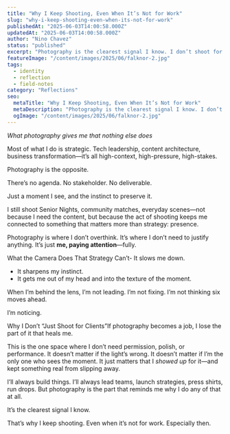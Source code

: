```yaml
---
title: "Why I Keep Shooting, Even When It’s Not for Work"
slug: "why-i-keep-shooting-even-when-its-not-for-work"
publishedAt: "2025-06-03T14:00:58.000Z"
updatedAt: "2025-06-03T14:00:58.000Z"
author: "Nino Chavez"
status: "published"
excerpt: "Photography is the clearest signal I know. I don’t shoot for content—I shoot to stay connected to the part of me that still notices the small stuff."
featureImage: "/content/images/2025/06/falknor-2.jpg"
tags:
  - identity
  - reflection
  - field-notes
category: "Reflections"
seo:
  metaTitle: "Why I Keep Shooting, Even When It’s Not for Work"
  metaDescription: "Photography is the clearest signal I know. I don’t shoot for content—I shoot to stay connected to the part of me that still notices the small stuff."
  ogImage: "/content/images/2025/06/falknor-2.jpg"
---
```


*What photography gives me that nothing else does*

Most of what I do is strategic.
Tech leadership, content architecture, business transformation—it’s all high-context, high-pressure, high-stakes.

Photography is the opposite.

There’s no agenda.
No stakeholder.
No deliverable.

Just a moment I see, and the instinct to preserve it.

I still shoot Senior Nights, community matches, everyday scenes—not because I need the content, but because the act of shooting keeps me connected to something that matters more than strategy: presence.

Photography is where I don’t overthink.
It’s where I don’t need to justify anything.
It’s just **me, paying attention**—fully.

What the Camera Does That Strategy Can’t- It slows me down.
- It sharpens my instinct.
- It gets me out of my head and into the texture of the moment.

When I’m behind the lens, I’m not leading. I’m not fixing. I’m not thinking six moves ahead.

I’m noticing.

Why I Don’t “Just Shoot for Clients”If photography becomes a job, I lose the part of it that heals me.

This is the one space where I don’t need permission, polish, or performance.
It doesn’t matter if the light’s wrong.
It doesn’t matter if I’m the only one who sees the moment.
It just matters that I *showed up* for it—and kept something real from slipping away.

I’ll always build things.
I’ll always lead teams, launch strategies, press shirts, run drops.
But photography is the part that reminds me why I do any of that at all.

It’s the clearest signal I know.

That’s why I keep shooting.
Even when it’s not for work.
Especially then.
